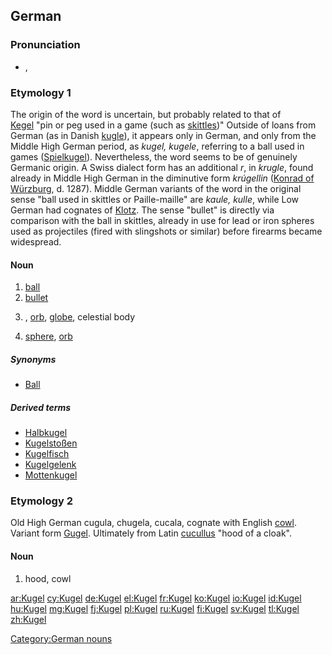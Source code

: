 {{also|kugel}}
==German==

===Pronunciation===
* {{IPA|/ˈkuːɡəl/|lang=de}}, {{X-SAMPA|/"ku:g@l/}}

===Etymology 1===
The origin of the word is uncertain, but probably related to that of [[Kegel]] "pin or peg used in a game (such as [[skittles]])"
Outside of loans from German (as in Danish [[kugle]]), it appears only in German, and only from the Middle High German period, as ''kugel, kugele'', referring to a ball used in games ([[Spielkugel]]).
Nevertheless, the word seems to be of genuinely Germanic origin.  A Swiss dialect form has an additional ''r'', in ''krugle'', found already in Middle High German in the diminutive form ''krúgellin'' ([[:w:Konrad of Würzburg|Konrad of Würzburg]], d. 1287).
Middle German variants of the word in the original sense "ball used in skittles or Paille-maille" are ''kaule, kulle'', while Low German had cognates of [[Klotz]].
The sense "bullet" is directly via comparison with the ball in skittles, already in use for lead or iron spheres used as projectiles (fired with slingshots or similar) before firearms became widespread. 

====Noun====
{{de-noun|g=f|plural=Kugeln}}

# [[ball]] {{defdate|13th century}}
# [[bullet]] {{defdate|15th century}}
# {{astronomy|lang=de}}, {{geography|lang=de}} [[orb]], [[globe]], celestial body {{defdate|16th century}}
# {{geometry|lang=de}} [[sphere]], [[orb]] {{defdate|16th century}}

=====Synonyms=====
* {{sense|ball}} [[Ball]]

=====Derived terms=====
* [[Halbkugel]] {{f}}
* [[Kugelstoßen]] {{n}}
* [[Kugelfisch]] {{m}}
* [[Kugelgelenk]] {{n}}
* [[Mottenkugel]]

===Etymology 2===
Old High German cugula, chugela, cucala, cognate with English [[cowl]]. Variant form [[Gugel]]. Ultimately from Latin [[cucullus]] "hood of a cloak".

====Noun====
{{de-noun|g=f|plural=Kugeln}}
# hood, cowl

[[Category:German nouns]]

[[ar:Kugel]]
[[cy:Kugel]]
[[de:Kugel]]
[[el:Kugel]]
[[fr:Kugel]]
[[ko:Kugel]]
[[io:Kugel]]
[[id:Kugel]]
[[hu:Kugel]]
[[mg:Kugel]]
[[fj:Kugel]]
[[pl:Kugel]]
[[ru:Kugel]]
[[fi:Kugel]]
[[sv:Kugel]]
[[tl:Kugel]]
[[zh:Kugel]]